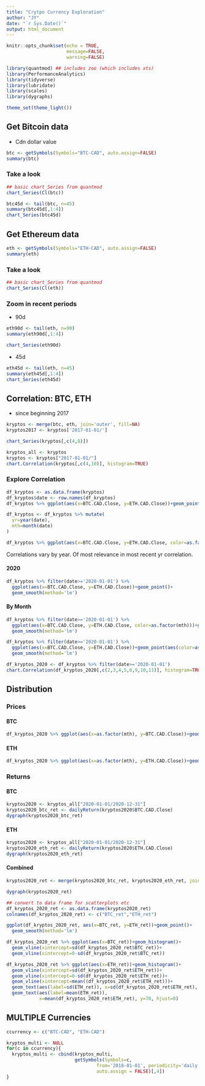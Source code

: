 ```yaml
---
title: "Crytpo Currency Exploration"
author: "JY"
date: "`r Sys.Date()`"
output: html_document
---
```


```r
knitr::opts_chunk$set(echo = TRUE,
                      message=FALSE,
                      warning=FALSE)

library(quantmod) ## includes zoo (which includes xts)
library(PerformanceAnalytics)
library(tidyverse)
library(lubridate)
library(scales)
library(dygraphs)

theme_set(theme_light())
```

## Get Bitcoin data

* Cdn dollar value

```r
btc <- getSymbols(Symbols="BTC-CAD", auto.assign=FALSE)
summary(btc)
```

### Take a look

```r
## basic chart_Series from quantmod
chart_Series(Cl(btc))
```

```r
btc45d <- tail(btc, n=45)
summary(btc45d[,1:4])
chart_Series(btc45d)
```


## Get Ethereum data

```r
eth <- getSymbols(Symbols="ETH-CAD", auto.assign=FALSE)
summary(eth)
```

### Take a look

```r
## basic chart_Series from quantmod
chart_Series(Cl(eth))
```

### Zoom in recent periods

* 90d

```r
eth90d <- tail(eth, n=90)
summary(eth90d[,1:4])
```

```r
chart_Series(eth90d)
```

* 45d

```r
eth45d <- tail(eth, n=45)
summary(eth45d[,1:4])
chart_Series(eth45d)
```


## Correlation: BTC, ETH

* since beginning 2017

```r
kryptos <- merge(btc, eth, join='outer', fill=NA)
kryptos2017 <- kryptos['2017-01-01/'] 
```

```r
chart_Series(kryptos[,c(4,8)])
```

```r
kryptos_all <- kryptos
kryptos <- kryptos["2017-01-01/"]
chart.Correlation(kryptos[,c(4,10)], histogram=TRUE)
```

### Explore Correlation

```r
df_kryptos <- as.data.frame(kryptos)
df_kryptos$date <- row.names(df_kryptos)
df_kryptos %>% ggplot(aes(x=BTC.CAD.Close, y=ETH.CAD.Close))+geom_point()
```

```r
df_kryptos <- df_kryptos %>% mutate(
  yr=year(date),
  mth=month(date)
)
```

```r
df_kryptos %>% ggplot(aes(x=BTC.CAD.Close, y=ETH.CAD.Close, color=as.factor(yr)))+geom_point()
```

Correlations vary by year. Of most relevance in most recent yr correlation.

#### 2020

```r
df_kryptos %>% filter(date>='2020-01-01') %>%
  ggplot(aes(x=BTC.CAD.Close, y=ETH.CAD.Close))+geom_point()+
  geom_smooth(method='lm')
```

#### By Month

```r
df_kryptos %>% filter(date>='2020-01-01') %>%
  ggplot(aes(x=BTC.CAD.Close, y=ETH.CAD.Close, color=as.factor(mth)))+geom_point()+
  geom_smooth(method='lm')
```

```r
df_kryptos %>% filter(date>='2020-01-01') %>%
  ggplot(aes(x=BTC.CAD.Close, y=ETH.CAD.Close))+geom_point(aes(color=as.factor(mth)))+
  geom_smooth(method='lm')
```

```r
df_kryptos_2020 <- df_kryptos %>% filter(date>='2020-01-01')
chart.Correlation(df_kryptos_2020[,c(2,3,4,5,8,9,10,11)], histogram=TRUE)

```

## Distribution

### Prices 

#### BTC

```r
df_kryptos_2020 %>% ggplot(aes(x=as.factor(mth), y=BTC.CAD.Close))+geom_boxplot()
```

#### ETH

```r
df_kryptos_2020 %>% ggplot(aes(x=as.factor(mth), y=ETH.CAD.Close))+geom_boxplot()
```

### Returns

#### BTC

```r
kryptos2020 <- kryptos_all["2020-01-01/2020-12-31"]
kryptos2020_btc_ret <- dailyReturn(kryptos2020$BTC.CAD.Close)
dygraph(kryptos2020_btc_ret)
```

#### ETH

```r
kryptos2020 <- kryptos_all["2020-01-01/2020-12-31"]
kryptos2020_eth_ret <- dailyReturn(kryptos2020$ETH.CAD.Close)
dygraph(kryptos2020_eth_ret)
```

#### Combined

```r
kryptos2020_ret <- merge(kryptos2020_btc_ret, kryptos2020_eth_ret, join='outer', fill=NA)

dygraph(kryptos2020_ret)
```

```r
## convert to data frame for scatterplots etc
df_kryptos_2020_ret <- as.data.frame(kryptos2020_ret)
colnames(df_kryptos_2020_ret) <- c("BTC_ret","ETH_ret")

```

```r
ggplot(df_kryptos_2020_ret, aes(x=BTC_ret, y=ETH_ret))+geom_point()+
  geom_smooth(method='lm')

df_kryptos_2020_ret %>% ggplot(aes(x=BTC_ret))+geom_histogram()+
  geom_vline(xintercept=sd(df_kryptos_2020_ret$BTC_ret))+
  geom_vline(xintercept=0-sd(df_kryptos_2020_ret$BTC_ret))

df_kryptos_2020_ret %>% ggplot(aes(x=ETH_ret))+geom_histogram()+
  geom_vline(xintercept=sd(df_kryptos_2020_ret$ETH_ret))+
  geom_vline(xintercept=0-sd(df_kryptos_2020_ret$ETH_ret))+
  geom_vline(xintercept=mean((df_kryptos_2020_ret$ETH_ret)))+
  geom_text(aes(label=sd(ETH_ret)), x=sd(df_kryptos_2020_ret$ETH_ret), y=50, hjust=0)+
  geom_text(aes(label=mean(ETH_ret)),
            x=mean(df_kryptos_2020_ret$ETH_ret), y=70, hjust=0)

```

## MULTIPLE Currencies

```r
ccurrency <- c("BTC-CAD", "ETH-CAD")

kryptos_multi <- NULL
for(c in ccurrency){
  kryptos_multi <- cbind(kryptos_multi,
                         getSymbols(Symbols=c, 
                                 from='2018-01-01', periodicity='daily', 
                                 auto.assign = FALSE)[,4])
}

```


